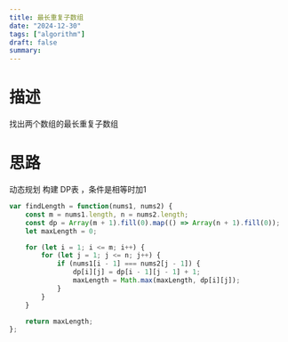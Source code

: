 ```yaml
---
title: 最长重复子数组
date: "2024-12-30"
tags: ["algorithm"]
draft: false
summary:
---
```


# 描述
找出两个数组的最长重复子数组

# 思路

动态规划 构建 DP表 ，条件是相等时加1

```js
var findLength = function(nums1, nums2) {
    const m = nums1.length, n = nums2.length;
    const dp = Array(m + 1).fill(0).map(() => Array(n + 1).fill(0));
    let maxLength = 0;

    for (let i = 1; i <= m; i++) {
        for (let j = 1; j <= n; j++) {
            if (nums1[i - 1] === nums2[j - 1]) {
                dp[i][j] = dp[i - 1][j - 1] + 1;
                maxLength = Math.max(maxLength, dp[i][j]);
            }
        }
    }

    return maxLength;
};
```
